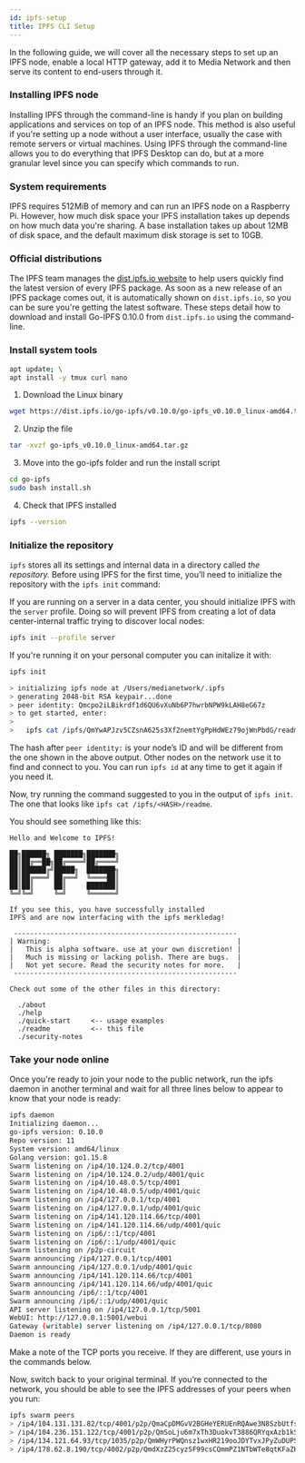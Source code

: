 ```yaml
---
id: ipfs-setup
title: IPFS CLI Setup
---
```


In the following guide, we will cover all the necessary steps to set up an IPFS node, enable a local HTTP gateway, add it to Media Network and then serve its content to end-users through it.

### Installing IPFS node

Installing IPFS through the command-line is handy if you plan on building applications and services on top of an IPFS node. This method is also useful if you're setting up a node without a user interface, usually the case with remote servers or virtual machines. Using IPFS through the command-line allows you to do everything that IPFS Desktop can do, but at a more granular level since you can specify which commands to run.


### System requirements

IPFS requires 512MiB of memory and can run an IPFS node on a Raspberry Pi. However, how much disk space your IPFS installation takes up depends on how much data you're sharing. A base installation takes up about 12MB of disk space, and the default maximum disk storage is set to 10GB.

### Official distributions

The IPFS team manages the [dist.ipfs.io website](https://dist.ipfs.io/) to help users quickly find the latest version of every IPFS package. As soon as a new release of an IPFS package comes out, it is automatically shown on `dist.ipfs.io`, so you can be sure you're getting the latest software. These steps detail how to download and install Go-IPFS 0.10.0 from `dist.ipfs.io` using the command-line.

### Install system tools

```bash
apt update; \
apt install -y tmux curl nano
```

1. Download the Linux binary
```bash
wget https://dist.ipfs.io/go-ipfs/v0.10.0/go-ipfs_v0.10.0_linux-amd64.tar.gz
```

2. Unzip the file
```bash
tar -xvzf go-ipfs_v0.10.0_linux-amd64.tar.gz
```
3. Move into the go-ipfs folder and run the install script
```bash
cd go-ipfs
sudo bash install.sh
```

4. Check that IPFS installed
```bash
ipfs --version
```

### Initialize the repository

`ipfs` stores all its settings and internal data in a directory called _the repository._ Before using IPFS for the first time, you’ll need to initialize the repository with the `ipfs init` command:

If you are running on a server in a data center, you should initialize IPFS with the `server` profile. Doing so will prevent IPFS from creating a lot of data center-internal traffic trying to discover local nodes:

```bash
ipfs init --profile server
```

If you're running it on your personal computer you can initalize it with:

```bash
ipfs init
```

```bash
> initializing ipfs node at /Users/medianetwork/.ipfs
> generating 2048-bit RSA keypair...done
> peer identity: Qmcpo2iLBikrdf1d6QU6vXuNb6P7hwrbNPW9kLAH8eG67z
> to get started, enter:
>
>   ipfs cat /ipfs/QmYwAPJzv5CZsnA625s3Xf2nemtYgPpHdWEz79ojWnPbdG/readme
```

The hash after `peer identity:` is your node’s ID and will be different from the one shown in the above output. Other nodes on the network use it to find and connect to you. You can run `ipfs id` at any time to get it again if you need it.

Now, try running the command suggested to you in the output of `ipfs init`. The one that looks like `ipfs cat /ipfs/<HASH>/readme`.

You should see something like this:

```
Hello and Welcome to IPFS!

██╗██████╗ ███████╗███████╗
██║██╔══██╗██╔════╝██╔════╝
██║██████╔╝█████╗  ███████╗
██║██╔═══╝ ██╔══╝  ╚════██║
██║██║     ██║     ███████║
╚═╝╚═╝     ╚═╝     ╚══════╝

If you see this, you have successfully installed
IPFS and are now interfacing with the ipfs merkledag!

 -------------------------------------------------------
| Warning:                                              |
|   This is alpha software. use at your own discretion! |
|   Much is missing or lacking polish. There are bugs.  |
|   Not yet secure. Read the security notes for more.   |
 -------------------------------------------------------

Check out some of the other files in this directory:

  ./about
  ./help
  ./quick-start     <-- usage examples
  ./readme          <-- this file
  ./security-notes
```

### Take your node online

Once you're ready to join your node to the public network, run the ipfs daemon in another terminal and wait for all three lines below to appear to know that your node is ready:

```bash
ipfs daemon
Initializing daemon...
go-ipfs version: 0.10.0
Repo version: 11
System version: amd64/linux
Golang version: go1.15.8
Swarm listening on /ip4/10.124.0.2/tcp/4001
Swarm listening on /ip4/10.124.0.2/udp/4001/quic
Swarm listening on /ip4/10.48.0.5/tcp/4001
Swarm listening on /ip4/10.48.0.5/udp/4001/quic
Swarm listening on /ip4/127.0.0.1/tcp/4001
Swarm listening on /ip4/127.0.0.1/udp/4001/quic
Swarm listening on /ip4/141.120.114.66/tcp/4001
Swarm listening on /ip4/141.120.114.66/udp/4001/quic
Swarm listening on /ip6/::1/tcp/4001
Swarm listening on /ip6/::1/udp/4001/quic
Swarm listening on /p2p-circuit
Swarm announcing /ip4/127.0.0.1/tcp/4001
Swarm announcing /ip4/127.0.0.1/udp/4001/quic
Swarm announcing /ip4/141.120.114.66/tcp/4001
Swarm announcing /ip4/141.120.114.66/udp/4001/quic
Swarm announcing /ip6/::1/tcp/4001
Swarm announcing /ip6/::1/udp/4001/quic
API server listening on /ip4/127.0.0.1/tcp/5001
WebUI: http://127.0.0.1:5001/webui
Gateway (writable) server listening on /ip4/127.0.0.1/tcp/8080
Daemon is ready
```

Make a note of the TCP ports you receive. If they are different, use yours in the commands below.

Now, switch back to your original terminal. If you’re connected to the network, you should be able to see the IPFS addresses of your peers when you run:

```bash
ipfs swarm peers
> /ip4/104.131.131.82/tcp/4001/p2p/QmaCpDMGvV2BGHeYERUEnRQAwe3N8SzbUtfsmvsqQLuvuJ
> /ip4/104.236.151.122/tcp/4001/p2p/QmSoLju6m7xTh3DuokvT3886QRYqxAzb1kShaanJgW36yx
> /ip4/134.121.64.93/tcp/1035/p2p/QmWHyrPWQnsz1wxHR219ooJDYTvxJPyZuDUPSDpdsAovN5
> /ip4/178.62.8.190/tcp/4002/p2p/QmdXzZ25cyzSF99csCQmmPZ1NTbWTe8qtKFaZKpZQPdTFB
```